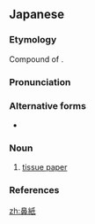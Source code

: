 ==Japanese==
{{ja-kanjitab|はな|かみ|k2=がみ|yomi=k}}

===Etymology===
Compound of {{compound|鼻|tr1=hana|t1=nose|紙|tr2=kami|t2=paper|lang=ja|sort=はながみ}}. {{rendaku2|kami|gami|sort=はながみ}}

===Pronunciation===
{{ja-pron|yomi=k|はながみ|acc=0|acc_ref=DJR,NHK}}

===Alternative forms===
* {{ja-l|花紙}}

===Noun===
{{ja-noun|はながみ}}

# [[tissue paper]]

===References===
<references/>

[[zh:鼻紙]]